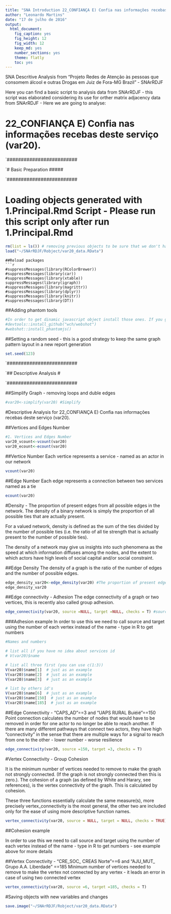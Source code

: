 ```yaml
---
title: "SNA Introduction 22_CONFIANÇA E) Confia nas informações recebas deste serviço (var20)."
author: "Leonardo Martins"
date: "17 de julho de 2016"
output: 
  html_document: 
    fig_caption: yes
    fig_height: 12
    fig_width: 12
    keep_md: yes
    number_sections: yes
    theme: flatly
    toc: yes
---
```

SNA Descritive Analysis from "Projeto Redes de Atenção às pessoas que consomem álcool e outras Drogas em Juiz de Fora-MG   Brazil"  - SNArRDJF

Here you can find a basic script to analysis data from SNArRDJF - this script was elaborated considering its use for orther matrix adjacency data from SNArRDJF - Here we are going to analyse:

# 22_CONFIANÇA E) Confia nas informações recebas deste serviço (var20).

`#########################

`# Basic Preparation #####

`#########################

# Loading objects generated with 1.Principal.Rmd Script - Please run this script only after run 1.Principal.Rmd
```r
rm(list = ls()) # removing previous objects to be sure that we don't have objects conflicts name
load("~/SNArRDJF/Robject/var20_data.RData")
```

```
##Reload packages
```r
#suppressMessages(library(RColorBrewer))
#suppressMessages(library(car))
#suppressMessages(library(xtable))
suppressMessages(library(igraph))
#suppressMessages(library(magrittr))
#suppressMessages(library(dplyr))
#suppressMessages(library(knitr))
#suppressMessages(library(DT))
```
##Adding phantom tools
```r
#In order to get dinamic javascript object install those ones. If you get problems installing go to Stackoverflow.com and type your error to discover what to do. In some cases the libraries need to be intalled in outside R libs.
#devtools::install_github("wch/webshot")
#webshot::install_phantomjs()
```
##Setting a random seed - this is a good strategy to keep the same graph pattern layout in a new report generation
```r
set.seed(123)
```

`#########################

`## Descriptive Analysis #

`#########################

##Simplify Graph - removing loops and duble edges 
```r
#var20<-simplify(var20) #Simplify
```
#Descriptive Analysis for 22_CONFIANÇA E) Confia nas informações recebas deste serviço (var20).

##Vertices and Edges Number
```r
#1. Vertices and Edges Number
var20_vcount<-vcount(var20)
var20_ecount<-ecount(var20)
```
##Vertice Number
Each vertice represents a service - named as an actor in our network
```r
vcount(var20)
```
##Edge Number
Each edge represents a connection between two services named as a tie
```r
ecount(var20)
```

#Density - The proportion of present edges from all possible edges in the network.
The density of a binary network is simply the proportion of all possible ties that are actually present.

For a valued network, density is defined as the sum of the ties divided by the number of possible ties (i.e. the ratio of all tie strength that is actually present to the number of possible ties).  

The density of a network may give us insights into such phenomena as the speed at which information diffuses among the nodes, and the extent to which actors have high levels of social capital and/or social constraint.


##Edge Density
The density of a graph is the ratio of the number of edges and the number of possible edges.
```r
edge_density_var20<-edge_density(var20) #The proportion of present edges from all possible edges in the network.
edge_density_var20
```
##Edge connectivity - Adhesion
The edge connectivity of a graph or two vertices, this is recently also called group adhesion.
```r
edge_connectivity(var20, source =NULL, target =NULL, checks = T) #source and target can be replaced - their are here just as default
```
###Adhesion example
In order to use this we need to call source and target using the number of each vertex instead of the name - type in R to get numbers

```r
#Names and numbers

# list all if you have no idea about services id
# V(var20)$name 

# list all three first (you can use c(1:3))
V(var20)$name[1]  # just as an example
V(var20)$name[2]  # just as an example
V(var20)$name[3]  # just as an example

# list by others id's
V(var20)$name[6]  # just as an example
V(var20)$name[150]  # just as an example
V(var20)$name[185]  # just as an example

```
##Edge Connectivity - "CAPS_AD"==3 and "UAPS RURAL Buiéié"==150
Point connection calculates the number of nodes that would have to be removed in order for one actor to no longer be able to reach another.  If there are many different pathways that connect two actors, they have high "connectivity" in the sense that there are multiple ways for a signal to reach from one to the other - lower number - worse resilience 

```r
edge_connectivity(var20, source =150, target =3, checks = T) 
```

#Vertex Connectivity - Group Cohesion

It is the minimum number of vertices needed to remove to make the graph not strongly connected. (If the graph is not strongly connected then this is zero.). The cohesion of a graph (as defined by White and Harary, see references), is the vertex connectivity of the graph. This is calculated by cohesion.

These three functions essentially calculate the same measure(s), more precisely vertex_connectivity is the most general, the other two are included only for the ease of using more descriptive function names.

```r
vertex_connectivity(var20, source = NULL, target = NULL, checks = TRUE)
```

##Cohesion example

In order to use this we need to call source and target using the number of each vertex instead of the name - type in R to get numbers - see example above for more details 

##Vertex Connectivity - "CRE_SOC_ CREAS Norte"==6 and "AJU_MUT_ Grupo A.A. Liberdade" ==185
Minimum number of vertices needed to remove to make the vertex not connected by any vertex - it leads an error in case of using two connected vertex 
```r
vertex_connectivity(var20, source =6, target =185, checks = T) 
```

#Saving objects with new variables and changes
```r
save.image("~/SNArRDJF/Robject/var20_data.RData") 
```
